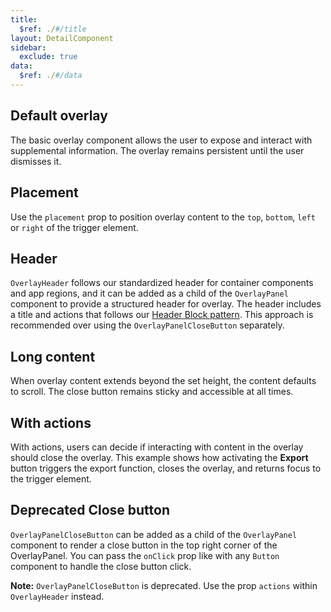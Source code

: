 ```yaml
---
title:
  $ref: ./#/title
layout: DetailComponent
sidebar:
  exclude: true
data:
  $ref: ./#/data
---
```


## Default overlay

The basic overlay component allows the user to expose and interact with supplemental information. The overlay remains persistent until the user dismisses it.

<LivePreview componentName="overlay" exampleName="Default" />

## Placement

Use the `placement` prop to position overlay content to the `top`, `bottom`, `left` or `right` of the trigger element.

<LivePreview componentName="overlay" exampleName="Placement" />

## Header

`OverlayHeader` follows our standardized header for container components and app regions, and it can be added as a child of the `OverlayPanel` component to provide a structured header for overlay. The header includes a title and actions that follows our [Header Block pattern](/salt/patterns/header-block). This approach is recommended over using the `OverlayPanelCloseButton` separately.

<LivePreview componentName="overlay" exampleName="WithHeader" />

## Long content

When overlay content extends beyond the set height, the content defaults to scroll. The close button remains sticky and accessible at all times.

<LivePreview componentName="overlay" exampleName="LongContent" />

## With actions

With actions, users can decide if interacting with content in the overlay should close the overlay. This example shows how activating the **Export** button triggers the export function, closes the overlay, and returns focus to the trigger element.

<LivePreview componentName="overlay" exampleName="WithActions" />

## Deprecated Close button

`OverlayPanelCloseButton` can be added as a child of the `OverlayPanel` component to render a close button in the top right corner of the OverlayPanel. You can pass the `onClick` prop like with any `Button` component to handle the close button click.

**Note:** `OverlayPanelCloseButton` is deprecated. Use the prop `actions` within `OverlayHeader` instead.

<LivePreview componentName="overlay" exampleName="CloseButton" />
